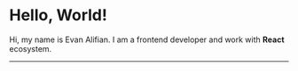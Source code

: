 # Hello, World!

Hi, my name is Evan Alifian. I am a frontend developer and work with **React** ecosystem.

---